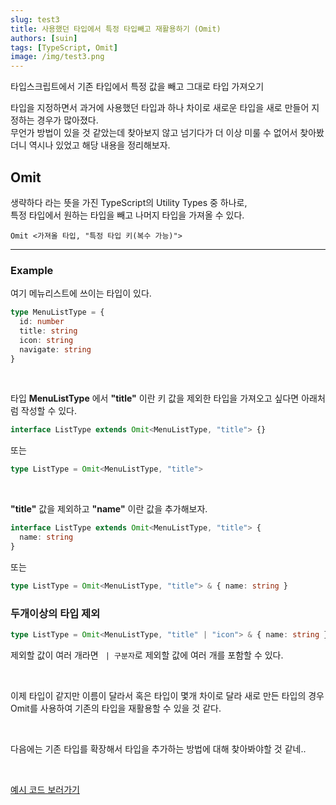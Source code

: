 ```yaml
---
slug: test3
title: 사용했던 타입에서 특정 타입빼고 재활용하기 (Omit)
authors: [suin]
tags: [TypeScript, Omit]
image: /img/test3.png
---
```


타입스크립트에서 기존 타입에서 특정 값을 빼고 그대로 타입 가져오기

<!--truncate-->

타입을 지정하면서 과거에 사용했던 타입과 하나 차이로 새로운 타입을 새로 만들어 지정하는 경우가 많아졌다.<br/>
무언가 방법이 있을 것 같았는데 찾아보지 않고 넘기다가 더 이상 미룰 수 없어서 찾아봤더니 역시나 있었고 해당 내용을 정리해보자.

## Omit

생략하다 라는 뜻을 가진 TypeScript의 Utility Types 중 하나로,<br/>
특정 타입에서 원하는 타입을 빼고 나머지 타입을 가져올 수 있다.

`Omit <가져올 타입, "특정 타입 키(복수 가능)">`

---

### Example

여기 메뉴리스트에 쓰이는 타입이 있다.

```ts
type MenuListType = {
  id: number
  title: string
  icon: string
  navigate: string
}
```

<br />

타입 **MenuListType** 에서 **"title"** 이란 키 값을 제외한 타입을 가져오고 싶다면
아래처럼 작성할 수 있다.<br/>

```ts
interface ListType extends Omit<MenuListType, "title"> {}
```

또는

```ts
type ListType = Omit<MenuListType, "title">
```

<br />

**"title"** 값을 제외하고 **"name"** 이란 값을 추가해보자.

```ts
interface ListType extends Omit<MenuListType, "title"> {
  name: string
}
```

또는

```ts
type ListType = Omit<MenuListType, "title"> & { name: string }
```

### 두개이상의 타입 제외

```ts
type ListType = Omit<MenuListType, "title" | "icon"> & { name: string }
```

제외할 값이 여러 개라면 ` | 구분자`로 제외할 값에 여러 개를 포함할 수 있다.

<br />

이제 타입이 같지만 이름이 달라서 혹은 타입이 몇개 차이로 달라 새로 만든 타입의 경우
Omit를 사용하여 기존의 타입을 재활용할 수 있을 것 같다.

<br />

다음에는 기존 타입를 확장해서 타입을 추가하는 방법에 대해 찾아봐야할 것 같네..

<br />

[예시 코드 보러가기](https://www.typescriptlang.org/play?#code/C4TwDgpgBAshB2BXAMgSwM7ACrmgXigG8AoKKVAEwC4okBbAIwgCdSphVgAbCGzZ1PADmbVAGMA9vD7ABwtvACGAN1RDFwXlH6CRAX2LEA9EbIdu0QEg1gEXGogHAnAHmOAdVaiABhcCh41ECoE4A1x4oM1mADNFMWg0TABJeECQsKgIAA9NeAp0KAB5Ok4AHjgkCOxcABooACJzHjKAPkIDYkl4THYITABGKkLo2ND8IlFqKDaAJgBmYrZKrTKdYTKJsnEpGhnZXXmFFTUNadmhDb0AbgapZs12jq6Ylji+kkXBkfHRRpW9jbIlVXVNN7W5iZHQygSBQQo4UEELK5fIoDBFSClCqcKrVQyNM6tYDDTrwiF3AY0J4Ldgo3b-fYkpbScrvElfba-WkUg7HE5NYAtTDDHHg3BQAj3ciPMZU17MuSUzbfHZ-SWswwmKCGQxAA)
